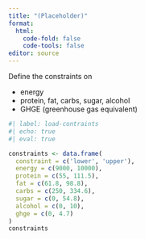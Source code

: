 ```yaml
---
title: "(Placeholder)"
format: 
  html:
    code-fold: false
    code-tools: false
editor: source
---
```



Define the constraints on 

* energy
* protein, fat, carbs, sugar, alcohol 
* GHGE (greenhouse gas equivalent)

```r
#| label: load-contraints
#| echo: true
#| eval: true

constraints <- data.frame(
  constraint = c('lower', 'upper'), 
  energy = c(9000, 10000), 
  protein = c(55, 111.5), 
  fat = c(61.8, 98.8), 
  carbs = c(250, 334.6), 
  sugar = c(0, 54.8), 
  alcohol = c(0, 10),
  ghge = c(0, 4.7)
)
constraints
```


